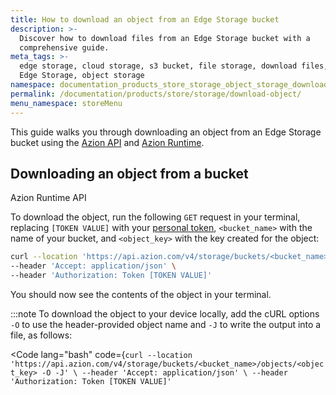 ```yaml
---
title: How to download an object from an Edge Storage bucket
description: >-
  Discover how to download files from an Edge Storage bucket with a
  comprehensive guide.
meta_tags: >-
  edge storage, cloud storage, s3 bucket, file storage, download files, Azion
  Edge Storage, object storage
namespace: documentation_products_store_storage_object_storage_download
permalink: /documentation/products/store/storage/download-object/
menu_namespace: storeMenu
---
```



This guide walks you through downloading an object from an Edge Storage bucket using the [Azion API](https://api.azion.com/) and [Azion Runtime](/en/documentation/runtime/api-reference/storage/).

## Downloading an object from a bucket

<Tabs client:visible>
    <Fragment slot="tab.runtime">Azion Runtime</Fragment>
    <Fragment slot="tab.api">API</Fragment>

<Fragment slot="panel.api">

To download the object, run the following `GET` request in your terminal, replacing `[TOKEN VALUE]` with your [personal token](/en/documentation/products/guides/personal-tokens/), `<bucket_name>` with the name of your bucket, and `<object_key>` with the key created for the object:

```bash
curl --location 'https://api.azion.com/v4/storage/buckets/<bucket_name>/objects/<object_key>' \
--header 'Accept: application/json' \
--header 'Authorization: Token [TOKEN VALUE]'
```

You should now see the contents of the object in your terminal.

:::note
To download the object to your device locally, add the cURL options `-O` to use the header-provided object name and `-J` to write the output into a file, as follows:

<Code lang="bash" code={`
curl --location 'https://api.azion.com/v4/storage/buckets/<bucket_name>/objects/<object_key> -O -J' \
--header 'Accept: application/json' \
--header 'Authorization: Token [TOKEN VALUE]'
`